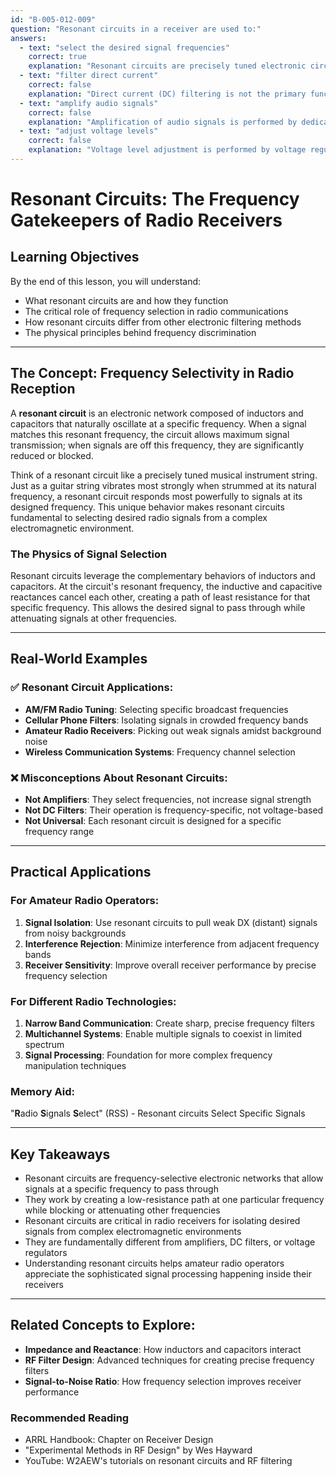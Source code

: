 ```yaml
---
id: "B-005-012-009"
question: "Resonant circuits in a receiver are used to:"
answers:
  - text: "select the desired signal frequencies"
    correct: true
    explanation: "Resonant circuits are precisely tuned electronic circuits that allow signals at a specific frequency to pass through while attenuating or blocking signals at other frequencies. By selecting only the desired signal frequencies, they provide critical frequency discrimination, helping to isolate the specific radio signal the receiver wants to process while rejecting unwanted signals and noise."
  - text: "filter direct current"
    correct: false
    explanation: "Direct current (DC) filtering is not the primary function of resonant circuits. While some circuits can block DC, resonant circuits are specifically designed for frequency-selective signal processing in radio frequency (RF) applications. DC filtering is typically accomplished by capacitors or other specialized electronic components."
  - text: "amplify audio signals"
    correct: false
    explanation: "Amplification of audio signals is performed by dedicated audio amplification stages in a receiver, not by resonant circuits. Resonant circuits are RF components that work at much higher frequencies, focusing on selecting and filtering radio frequency signals before they are converted to audio."
  - text: "adjust voltage levels"
    correct: false
    explanation: "Voltage level adjustment is performed by voltage regulators, transformers, or other dedicated electronic components. Resonant circuits are frequency-selective networks that operate based on circuit inductance and capacitance, not voltage regulation."
---
```


# Resonant Circuits: The Frequency Gatekeepers of Radio Receivers

## Learning Objectives
By the end of this lesson, you will understand:
- What resonant circuits are and how they function
- The critical role of frequency selection in radio communications
- How resonant circuits differ from other electronic filtering methods
- The physical principles behind frequency discrimination

---

## The Concept: Frequency Selectivity in Radio Reception

A **resonant circuit** is an electronic network composed of inductors and capacitors that naturally oscillate at a specific frequency. When a signal matches this resonant frequency, the circuit allows maximum signal transmission; when signals are off this frequency, they are significantly reduced or blocked.

Think of a resonant circuit like a precisely tuned musical instrument string. Just as a guitar string vibrates most strongly when strummed at its natural frequency, a resonant circuit responds most powerfully to signals at its designed frequency. This unique behavior makes resonant circuits fundamental to selecting desired radio signals from a complex electromagnetic environment.

### The Physics of Signal Selection

Resonant circuits leverage the complementary behaviors of inductors and capacitors. At the circuit's resonant frequency, the inductive and capacitive reactances cancel each other, creating a path of least resistance for that specific frequency. This allows the desired signal to pass through while attenuating signals at other frequencies.

---

## Real-World Examples

### ✅ Resonant Circuit Applications:
- **AM/FM Radio Tuning**: Selecting specific broadcast frequencies
- **Cellular Phone Filters**: Isolating signals in crowded frequency bands
- **Amateur Radio Receivers**: Picking out weak signals amidst background noise
- **Wireless Communication Systems**: Frequency channel selection

### ❌ Misconceptions About Resonant Circuits:
- **Not Amplifiers**: They select frequencies, not increase signal strength
- **Not DC Filters**: Their operation is frequency-specific, not voltage-based
- **Not Universal**: Each resonant circuit is designed for a specific frequency range

---

## Practical Applications

### For Amateur Radio Operators:
1. **Signal Isolation**: Use resonant circuits to pull weak DX (distant) signals from noisy backgrounds
2. **Interference Rejection**: Minimize interference from adjacent frequency bands
3. **Receiver Sensitivity**: Improve overall receiver performance by precise frequency selection

### For Different Radio Technologies:
1. **Narrow Band Communication**: Create sharp, precise frequency filters
2. **Multichannel Systems**: Enable multiple signals to coexist in limited spectrum
3. **Signal Processing**: Foundation for more complex frequency manipulation techniques

### Memory Aid:
"**R**adio **S**ignals **S**elect" (RSS) - Resonant circuits Select Specific Signals

---

## Key Takeaways

- Resonant circuits are frequency-selective electronic networks that allow signals at a specific frequency to pass through
- They work by creating a low-resistance path at one particular frequency while blocking or attenuating other frequencies
- Resonant circuits are critical in radio receivers for isolating desired signals from complex electromagnetic environments
- They are fundamentally different from amplifiers, DC filters, or voltage regulators
- Understanding resonant circuits helps amateur radio operators appreciate the sophisticated signal processing happening inside their receivers

---

## Related Concepts to Explore:
- **Impedance and Reactance**: How inductors and capacitors interact
- **RF Filter Design**: Advanced techniques for creating precise frequency filters
- **Signal-to-Noise Ratio**: How frequency selection improves receiver performance

### Recommended Reading
- ARRL Handbook: Chapter on Receiver Design
- "Experimental Methods in RF Design" by Wes Hayward
- YouTube: W2AEW's tutorials on resonant circuits and RF filtering
